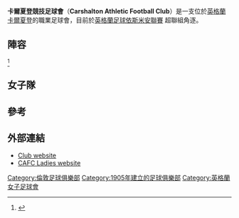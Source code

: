 {{Infobox football club
| clubname = 卡爾夏登
| image    = 
| fullname = Carshalton Athletic Football Club
| nickname = The Robins
| founded  = {{start date and age|1905}}
| ground   = [[卡爾夏登|卡爾夏登]]Colston Avenue
| capacity = 5,000 (240 seated)
| owner = Paul Dipre
| Director of Football =
| chairman = Paul Dipre
| mgrtitle = Manager
| manager = Chris McGinn
| assistant manager = Theo Scott
| First Team Coach = Owen Spence
| Coach = Richard Gent
| league   = [[英格蘭足球依斯米安聯賽|依斯米安聯賽]]–甲組南區
| season   = 2015–16
| position = 南區，第 10 位
| pattern_la1=|pattern_b1=|pattern_ra1=
|  leftarm1=FF0000|body1=FF0000|rightarm1=FF0000|shorts1=FF0000|socks1=FF0000
|  pattern_la2= |pattern_b2= |pattern_ra2=
|  leftarm2=0000FF|body2=0000FF|rightarm2=0000FF|shorts2=0000FF|socks2=0000FF
}}

'''卡爾夏登競技足球會'''（'''Carshalton Athletic Football Club'''）是一支位於[[英格蘭|英格蘭]][[卡爾夏登|卡爾夏登]]的職業足球會，目前於[[英格蘭足球依斯米安聯賽|英格蘭足球依斯米安聯賽]] 超聯組角逐。

== 陣容 ==
{{updated|2015年9月7日}}<ref name="squad">{{cite web | url = http://www.pitchero.com/clubs/carshaltonafc/teams/109282/the-team | title = The Team – 1st | publisher = Carshalton Athletic F.C. | deadurl = yes | archiveurl = https://web.archive.org/web/20160816215236/http://www.pitchero.com/clubs/carshaltonafc/teams/109282/the-team | archivedate = 2016-08-16 | accessdate = 2016-07-07 }}</ref>

{{football squad start}}
{{fs player| nat=England | pos=GK | name=Luke Colquhoun}}
{{fs player| nat=England | pos=GK | name=Matt Willard}}
{{fs player| nat=England | pos=DF | name=Jake Downs}}
{{fs player| nat=England | pos=DF | name=Tony Sinclair}}
{{fs player| nat=England | pos=DF | name=Paris Hamilton-Downes}}
{{fs player| nat=Brazil  | pos=DF | name=Alex Summerfield}}

{{fs player| nat=England | pos=DF | name=Bobby Price}}
{{fs player| nat=England | pos=DF | name=Adam Thompson}}
{{fs player| nat=England | pos=MF | name=Jamal Alexander}}
{{fs player| nat=England | pos=MF | name=Glenn Boosey}}
{{fs player| nat=England | pos=MF | name=Youssef Bamba}}
{{fs player| nat=England | pos=MF | name=Lee Hall}}
{{fs mid}}
{{fs player| nat=England | pos=MF | name=Jordan Higgs}}
{{fs player| nat=England | pos=MF | name=Ade Joshua}}
{{fs player| nat=England | pos=MF | name=Matthew Males}}
{{fs player| nat=England | pos=MF | name=Mickel Miller}}
{{fs player| nat=England | pos=MF | name=Sean O'Toole}}
{{fs player| nat=England | pos=MF | name=Luke Pigden}}
{{fs player| nat=England | pos=FW | name=Kingsley Aikhionbare}}
{{fs player| nat=England | pos=FW | name=Michael Campbell}}
{{fs player| nat=England | pos=FW | name=Tommy Bradford}}
{{fs player| nat=England | pos=FW | name=Ricky Korboa}}
{{fs player| nat=England | pos=FW | name=Craig Mullen}}
{{fs player| nat=England | pos=FW | name=Dan Summers}}

{{football squad end}}

== 女子隊 ==
{{Expand section||time=2016-07-09T05:16:11+00:00}}

== 參考 ==
{{Reflist}}

== 外部連結 ==
*[http://www.carshaltonathletic.co.uk Club website]{{Wayback|url=http://www.carshaltonathletic.co.uk/ |date=20160927103103 }}
*[https://web.archive.org/web/20160304001512/http://www.pitchero.com/clubs/carshaltonathleticfcladies CAFC Ladies website]

{{DEFAULTSORT:Carshalton Athletic Football Club}}
[[Category:倫敦足球俱樂部|Category:倫敦足球俱樂部]]
[[Category:1905年建立的足球俱樂部|Category:1905年建立的足球俱樂部]]
[[Category:英格蘭女子足球會|Category:英格蘭女子足球會]]
